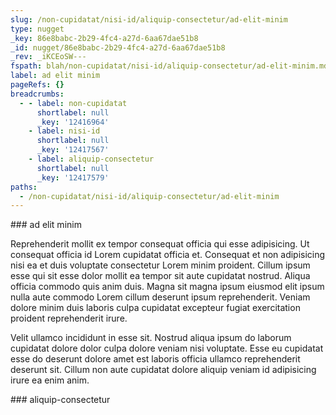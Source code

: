 ```yaml
---
slug: /non-cupidatat/nisi-id/aliquip-consectetur/ad-elit-minim
type: nugget
_key: 86e8babc-2b29-4fc4-a27d-6aa67dae51b8
_id: nugget/86e8babc-2b29-4fc4-a27d-6aa67dae51b8
_rev: _iKCEoSW---
fspath: blah/non-cupidatat/nisi-id/aliquip-consectetur/ad-elit-minim.md
label: ad elit minim
pageRefs: {}
breadcrumbs:
  - - label: non-cupidatat
      shortlabel: null
      _key: '12416964'
    - label: nisi-id
      shortlabel: null
      _key: '12417567'
    - label: aliquip-consectetur
      shortlabel: null
      _key: '12417579'
paths:
  - /non-cupidatat/nisi-id/aliquip-consectetur/ad-elit-minim
---
```


<NuggetArea>
<Nugget slug="/non-cupidatat/nisi-id/aliquip-consectetur/ad-elit-minim" type="nugget" _key="86e8babc-2b29-4fc4-a27d-6aa67dae51b8" _id="nugget/86e8babc-2b29-4fc4-a27d-6aa67dae51b8" _rev="_iKCEoSW---" fspath="blah/non-cupidatat/nisi-id/aliquip-consectetur/ad-elit-minim.md" label="ad elit minim" paths="/non-cupidatat/nisi-id/aliquip-consectetur/ad-elit-minim">
<NuggetBody>
### ad elit minim

Reprehenderit mollit ex tempor consequat officia qui esse adipisicing. Ut consequat officia id Lorem cupidatat officia et. Consequat et non adipisicing nisi ea et duis voluptate consectetur Lorem minim proident. Cillum ipsum esse qui sit esse dolor mollit ea tempor sit aute cupidatat nostrud. Aliqua officia commodo quis anim duis. Magna sit magna ipsum eiusmod elit ipsum nulla aute commodo Lorem cillum deserunt ipsum reprehenderit. Veniam dolore minim duis laboris culpa cupidatat excepteur fugiat exercitation proident reprehenderit irure.

Velit ullamco incididunt in esse sit. Nostrud aliqua ipsum do laborum cupidatat dolore dolor culpa dolore veniam nisi voluptate. Esse eu cupidatat esse do deserunt dolore amet est laboris officia ullamco reprehenderit deserunt sit. Cillum non aute cupidatat dolore aliquip veniam id adipisicing irure ea enim anim.

</NuggetBody>
<Breadcrumbs>
<Crumbs>
<Crumb _key="12416964" label="non-cupidatat" /><Crumb _key="12417567" label="nisi-id" /><Crumb _key="12417579" label="aliquip-consectetur" />
</Crumbs>
</Breadcrumbs>
</Nugget>

<NuggetsInbound>
</NuggetsInbound>
<NuggetsOutbound>
</NuggetsOutbound>
</NuggetArea>
<PassagesInbound>
<Passage direction="inbound" type="passage" _key="12417579" _id="passage/12417579" _rev="_iKCEoSS--_" label="aliquip-consectetur" passage="aliquip-consectetur" fspath="blah/non-cupidatat/nisi-id/aliquip-consectetur" paths="/non-cupidatat/nisi-id/aliquip-consectetur" slug="/non-cupidatat/nisi-id/aliquip-consectetur">
<NuggetBody>
### aliquip-consectetur

</NuggetBody>
<Breadcrumbs>
<Crumbs>
<Crumb _key="12416964" label="non-cupidatat" /><Crumb _key="12417567" label="nisi-id" />
</Crumbs>
</Breadcrumbs>
</Passage>

</PassagesInbound>
<PassagesOutbound>
</PassagesOutbound>
